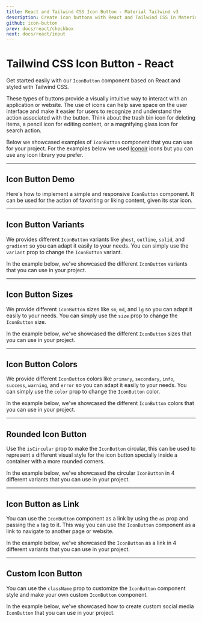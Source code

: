 ```yaml
---
title: React and Tailwind CSS Icon Button - Material Tailwind v3
description: Create icon buttons with React and Tailwind CSS in Material Tailwind v3. Add intuitive icons to your buttons for improved navigation and user interaction.
github: icon-button
prev: docs/react/checkbox
next: docs/react/input
---
```


# Tailwind CSS Icon Button - React

Get started easily with our `IconButton` component based on React and styled with Tailwind CSS.

These types of buttons provide a visually intuitive way to interact with an application or website. The use of icons can help save space on the user interface and make it easier for users to recognize and understand the action associated with the button. Think about the trash bin icon for deleting items, a pencil icon for editing content, or a magnifying glass icon for search action.

Below we showcased examples of `IconButton` component that you can use for your project. For the examples below we used [Iconoir](https://iconoir.com/) icons but you can use any icon library you prefer.

---

## Icon Button Demo

Here's how to implement a simple and responsive `IconButton` component. It can be used for the action of favoriting or liking content, given its star icon.

<PreviewWithCode relativePath="icon-button/icon-button-demo.tsx" language="tsx" />

---

## Icon Button Variants

We provides different `IconButton` variants like `ghost`, `outline`, `solid`, and `gradient` so you can adapt it easily to your needs. You can simply use the `variant` prop to change the `IconButton` variant.

In the example below, we've showcased the different `IconButton` variants that you can use in your project.

<PreviewWithCode relativePath="icon-button/icon-button-variants.tsx" language="tsx" />

---

## Icon Button Sizes

We provide different `IconButton` sizes like `sm`, `md`, and `lg` so you can adapt it easily to your needs. You can simply use the `size` prop to change the `IconButton` size.

In the example below, we've showcased the different `IconButton` sizes that you can use in your project.

<PreviewWithCode relativePath="icon-button/icon-button-sizes.tsx" language="tsx" />

---

## Icon Button Colors

We provide different `IconButton` colors like `primary`, `secondary`, `info`, `success`, `warning`, and `error` so you can adapt it easily to your needs. You can simply use the `color` prop to change the `IconButton` color.

In the example below, we've showcased the different `IconButton` colors that you can use in your project.

<PreviewWithCode relativePath="icon-button/icon-button-colors.tsx" language="tsx" />

---

## Rounded Icon Button

Use the `isCircular` prop to make the `IconButton` circular, this can be used to represent a different visual style for the icon button specially inside a container with a more rounded corners.

In the example below, we've showcased the circular `IconButton` in 4 different variants that you can use in your project.

<PreviewWithCode relativePath="icon-button/rounded-icon-button.tsx" language="tsx" />

---

## Icon Button as Link

You can use the `IconButton` component as a link by using the `as` prop and passing the `a` tag to it. This way you can use the `IconButton` component as a link to navigate to another page or website.

In the example below, we've showcased the `IconButton` as a link in 4 different variants that you can use in your project.

<PreviewWithCode relativePath="icon-button/icon-button-as-link.tsx" language="tsx" />

---

## Custom Icon Button

You can use the `className` prop to customize the `IconButton` component style and make your own custom `IconButton` component.

In the example below, we've showcased how to create custom social media `IconButton` that you can use in your project.

<PreviewWithCode relativePath="icon-button/custom-icon-button.tsx" language="tsx" />